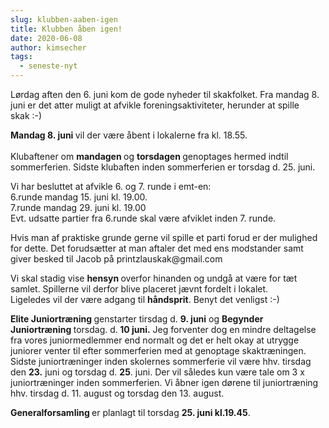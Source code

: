 ```yaml
---
slug: klubben-aaben-igen
title: Klubben åben igen!
date: 2020-06-08
author: kimsecher
tags:
  - seneste-nyt
---
```

<!-- wp:paragraph -->
<p>Lørdag aften den 6. juni kom de gode nyheder til skakfolket. Fra mandag 8. juni er det atter muligt at afvikle foreningsaktiviteter, herunder at spille skak&nbsp;:-)</p>
<!-- /wp:paragraph -->

<!-- wp:paragraph -->
<p><strong>Mandag 8. juni&nbsp;</strong>vil der være åbent i lokalerne fra kl. 18.55.<br><br>Klubaftener om&nbsp;<strong>mandagen&nbsp;</strong>og&nbsp;<strong>torsdagen&nbsp;</strong>genoptages hermed indtil sommerferien. Sidste klubaften inden sommerferien er torsdag d. 25. juni.</p>
<!-- /wp:paragraph -->

<!-- wp:paragraph -->
<p>Vi har&nbsp;besluttet at afvikle 6. og 7. runde i emt-en:<br>6.runde mandag 15. juni kl. 19.00.<br>7.runde mandag 29. juni kl. 19.00<br>Evt. udsatte partier fra 6.runde skal være afviklet inden 7. runde.</p>
<!-- /wp:paragraph -->

<!-- wp:paragraph -->
<p>Hvis man af praktiske grunde gerne vil spille et parti forud er der mulighed for dette. Det forudsætter at man aftaler det med ens modstander samt giver besked til Jacob på printzlauskak@gmail.com</p>
<!-- /wp:paragraph -->

<!-- wp:paragraph -->
<p>Vi skal stadig vise&nbsp;<strong>hensyn&nbsp;</strong>overfor hinanden og undgå at være for tæt samlet. Spillerne vil derfor blive placeret jævnt fordelt i lokalet.<br>Ligeledes vil der være adgang til&nbsp;<strong>håndsprit</strong>. Benyt det venligst&nbsp;:-)</p>
<!-- /wp:paragraph -->

<!-- wp:paragraph -->
<p><strong>Elite Juniortræning&nbsp;</strong>genstarter tirsdag d.&nbsp;<strong>9. juni</strong>&nbsp;og&nbsp;<strong>Begynder Juniortræning&nbsp;</strong>torsdag. d.<strong>&nbsp;10 juni.</strong>&nbsp;Jeg forventer dog en mindre deltagelse fra vores juniormedlemmer end normalt og det er helt okay at utrygge juniorer venter til efter sommerferien med at genoptage skaktræningen. Sidste juniortræninger inden skolernes sommerferie vil være hhv. tirsdag den&nbsp;<strong>23.</strong>&nbsp;juni og torsdag d.&nbsp;<strong>25</strong>. juni. Der vil således kun være tale om 3 x juniortræninger inden sommerferien. Vi åbner igen dørene til juniortræning hhv. tirsdag d. 11. august og torsdag den 13. august.</p>
<!-- /wp:paragraph -->

<!-- wp:paragraph -->
<p><strong>Generalforsamling&nbsp;</strong>er planlagt til torsdag&nbsp;<strong>25. juni kl.19.45</strong>.</p>
<!-- /wp:paragraph -->

